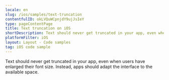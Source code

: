 ```yaml
---
locale: en
slug: /ios/samples/text-truncation
contentfulID: okLVQuWCpnjdY9ujJsIeY
type: pageContentPage
title: Text truncation on iOS
shortDescription: Text should never get truncated in your app, even when users have enlarged their font size.
platformFilter: iOS
layout: Layout - Code samples
tag: iOS code sample
---
```


Text should never get truncated in your app, even when users have enlarged their font size. Instead, apps should adapt the interface to the available space.

<CodeSample id="text-truncation" locale="en" platform="ios"/>